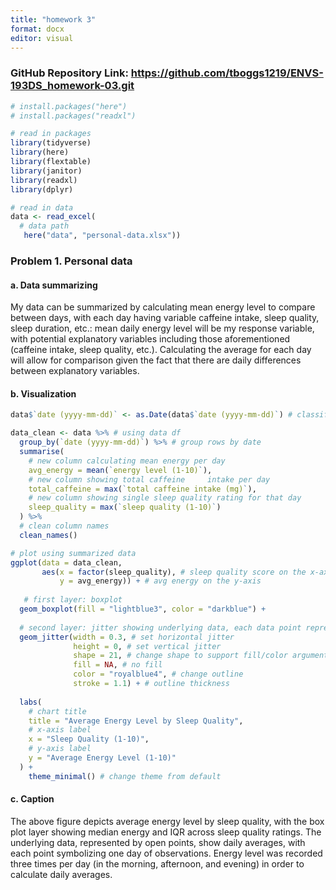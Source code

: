 ```yaml
---
title: "homework 3"
format: docx
editor: visual
---
```


### GitHub Repository Link: <https://github.com/tboggs1219/ENVS-193DS_homework-03.git>

```r

# install.packages("here")
# install.packages("readxl")

# read in packages
library(tidyverse)
library(here)
library(flextable)
library(janitor)
library(readxl)
library(dplyr)

# read in data
data <- read_excel(
  # data path
   here("data", "personal-data.xlsx"))
```

### Problem 1. Personal data

#### a. Data summarizing

My data can be summarized by calculating mean energy level to compare between days, with each day having variable caffeine intake, sleep quality, sleep duration, etc.: mean daily energy level will be my response variable, with potential explanatory variables including those aforementioned (caffeine intake, sleep quality, etc.). Calculating the average for each day will allow for comparison given the fact that there are daily differences between explanatory variables.

#### b. Visualization

```r

data$`date (yyyy-mm-dd)` <- as.Date(data$`date (yyyy-mm-dd)`) # classify date column as date

data_clean <- data %>% # using data df
  group_by(`date (yyyy-mm-dd)`) %>% # group rows by date
  summarise(
    # new column calculating mean energy per day
    avg_energy = mean(`energy level (1-10)`),
    # new column showing total caffeine     intake per day
    total_caffeine = max(`total caffeine intake (mg)`),
    # new column showing single sleep quality rating for that day
    sleep_quality = max(`sleep quality (1-10)`)
  ) %>% 
  # clean column names
  clean_names() 

# plot using summarized data
ggplot(data = data_clean,
       aes(x = factor(sleep_quality), # sleep quality score on the x-axis
           y = avg_energy)) + # avg energy on the y-axis
 
   # first layer: boxplot
  geom_boxplot(fill = "lightblue3", color = "darkblue") +
  
  # second layer: jitter showing underlying data, each data point represents one day
  geom_jitter(width = 0.3, # set horizontal jitter
              height = 0, # set vertical jitter
              shape = 21, # change shape to support fill/color arguments
              fill = NA, # no fill
              color = "royalblue4", # change outline
              stroke = 1.1) + # outline thickness
 
  labs(
    # chart title
    title = "Average Energy Level by Sleep Quality",
    # x-axis label
    x = "Sleep Quality (1-10)",
    # y-axis label
    y = "Average Energy Level (1-10)"
  ) +
    theme_minimal() # change theme from default


```

#### c. Caption

The above figure depicts average energy level by sleep quality, with the box plot layer showing median energy and IQR across sleep quality ratings. The underlying data, represented by open points, show daily averages, with each point symbolizing one day of observations. Energy level was recorded three times per day (in the morning, afternoon, and evening) in order to calculate daily averages.
